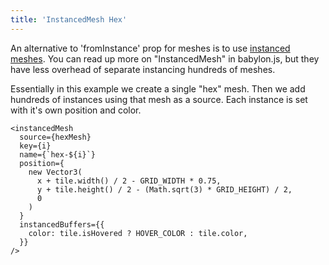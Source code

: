 ```yaml
---
title: 'InstancedMesh Hex'
---
```


An alternative to 'fromInstance' prop for meshes is to use
[instanced meshes](https://doc.babylonjs.com/typedoc/classes/BABYLON.InstancedMesh).
You can read up more on "InstancedMesh" in babylon.js, but they have less
overhead of separate instancing hundreds of meshes.

Essentially in this example we create a single "hex" mesh. Then we add hundreds
of instances using that mesh as a source. Each instance is set with it's own
position and color.

```tsx
<instancedMesh
  source={hexMesh}
  key={i}
  name={`hex-${i}`}
  position={
    new Vector3(
      x + tile.width() / 2 - GRID_WIDTH * 0.75,
      y + tile.height() / 2 - (Math.sqrt(3) * GRID_HEIGHT) / 2,
      0
    )
  }
  instancedBuffers={{
    color: tile.isHovered ? HOVER_COLOR : tile.color,
  }}
/>
```

<code src="./instanced-mesh-hex/InstancedMeshHex.tsx" />
